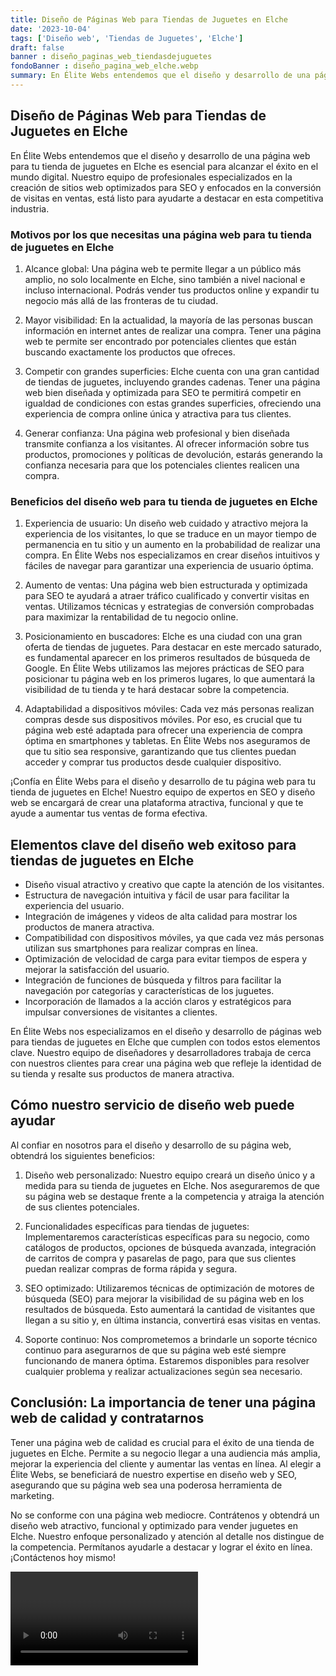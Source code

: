 ```yaml
---
title: Diseño de Páginas Web para Tiendas de Juguetes en Elche
date: '2023-10-04'
tags: ['Diseño web', 'Tiendas de Juguetes', 'Elche']
draft: false
banner : diseño_paginas_web_tiendasdejuguetes
fondoBanner : diseño_pagina_web_elche.webp
summary: En Élite Webs entendemos que el diseño y desarrollo de una página web para tu tienda de juguetes en Elche es esencial para alcanzar el éxito en el mundo digital. Nuestro equipo de profesionales especializados en la creación de sitios web optimizados para SEO y enfocados en la conversión de visitas en ventas, está listo para ayudarte a destacar en esta competitiva industria.
---
```


## Diseño de Páginas Web para Tiendas de Juguetes en Elche

En Élite Webs entendemos que el diseño y desarrollo de una página web para tu tienda de juguetes en Elche es esencial para alcanzar el éxito en el mundo digital. Nuestro equipo de profesionales especializados en la creación de sitios web optimizados para SEO y enfocados en la conversión de visitas en ventas, está listo para ayudarte a destacar en esta competitiva industria.

### Motivos por los que necesitas una página web para tu tienda de juguetes en Elche

1. Alcance global: Una página web te permite llegar a un público más amplio, no solo localmente en Elche, sino también a nivel nacional e incluso internacional. Podrás vender tus productos online y expandir tu negocio más allá de las fronteras de tu ciudad.

2. Mayor visibilidad: En la actualidad, la mayoría de las personas buscan información en internet antes de realizar una compra. Tener una página web te permite ser encontrado por potenciales clientes que están buscando exactamente los productos que ofreces.

3. Competir con grandes superficies: Elche cuenta con una gran cantidad de tiendas de juguetes, incluyendo grandes cadenas. Tener una página web bien diseñada y optimizada para SEO te permitirá competir en igualdad de condiciones con estas grandes superficies, ofreciendo una experiencia de compra online única y atractiva para tus clientes.

4. Generar confianza: Una página web profesional y bien diseñada transmite confianza a los visitantes. Al ofrecer información sobre tus productos, promociones y políticas de devolución, estarás generando la confianza necesaria para que los potenciales clientes realicen una compra.

### Beneficios del diseño web para tu tienda de juguetes en Elche

1. Experiencia de usuario: Un diseño web cuidado y atractivo mejora la experiencia de los visitantes, lo que se traduce en un mayor tiempo de permanencia en tu sitio y un aumento en la probabilidad de realizar una compra. En Élite Webs nos especializamos en crear diseños intuitivos y fáciles de navegar para garantizar una experiencia de usuario óptima.

2. Aumento de ventas: Una página web bien estructurada y optimizada para SEO te ayudará a atraer tráfico cualificado y convertir visitas en ventas. Utilizamos técnicas y estrategias de conversión comprobadas para maximizar la rentabilidad de tu negocio online.

3. Posicionamiento en buscadores: Elche es una ciudad con una gran oferta de tiendas de juguetes. Para destacar en este mercado saturado, es fundamental aparecer en los primeros resultados de búsqueda de Google. En Élite Webs utilizamos las mejores prácticas de SEO para posicionar tu página web en los primeros lugares, lo que aumentará la visibilidad de tu tienda y te hará destacar sobre la competencia.

4. Adaptabilidad a dispositivos móviles: Cada vez más personas realizan compras desde sus dispositivos móviles. Por eso, es crucial que tu página web esté adaptada para ofrecer una experiencia de compra óptima en smartphones y tabletas. En Élite Webs nos aseguramos de que tu sitio sea responsive, garantizando que tus clientes puedan acceder y comprar tus productos desde cualquier dispositivo.

¡Confía en Élite Webs para el diseño y desarrollo de tu página web para tu tienda de juguetes en Elche! Nuestro equipo de expertos en SEO y diseño web se encargará de crear una plataforma atractiva, funcional y que te ayude a aumentar tus ventas de forma efectiva.

<GifSeo />

<Cta />

## Elementos clave del diseño web exitoso para tiendas de juguetes en Elche

- Diseño visual atractivo y creativo que capte la atención de los visitantes.
- Estructura de navegación intuitiva y fácil de usar para facilitar la experiencia del usuario.
- Integración de imágenes y videos de alta calidad para mostrar los productos de manera atractiva.
- Compatibilidad con dispositivos móviles, ya que cada vez más personas utilizan sus smartphones para realizar compras en línea.
- Optimización de velocidad de carga para evitar tiempos de espera y mejorar la satisfacción del usuario.
- Integración de funciones de búsqueda y filtros para facilitar la navegación por categorías y características de los juguetes.
- Incorporación de llamados a la acción claros y estratégicos para impulsar conversiones de visitantes a clientes.

En Élite Webs nos especializamos en el diseño y desarrollo de páginas web para tiendas de juguetes en Elche que cumplen con todos estos elementos clave. Nuestro equipo de diseñadores y desarrolladores trabaja de cerca con nuestros clientes para crear una página web que refleje la identidad de su tienda y resalte sus productos de manera atractiva.

## Cómo nuestro servicio de diseño web puede ayudar

Al confiar en nosotros para el diseño y desarrollo de su página web, obtendrá los siguientes beneficios:

1. Diseño web personalizado: Nuestro equipo creará un diseño único y a medida para su tienda de juguetes en Elche. Nos aseguraremos de que su página web se destaque frente a la competencia y atraiga la atención de sus clientes potenciales.

2. Funcionalidades específicas para tiendas de juguetes: Implementaremos características específicas para su negocio, como catálogos de productos, opciones de búsqueda avanzada, integración de carritos de compra y pasarelas de pago, para que sus clientes puedan realizar compras de forma rápida y segura.

3. SEO optimizado: Utilizaremos técnicas de optimización de motores de búsqueda (SEO) para mejorar la visibilidad de su página web en los resultados de búsqueda. Esto aumentará la cantidad de visitantes que llegan a su sitio y, en última instancia, convertirá esas visitas en ventas.

4. Soporte continuo: Nos comprometemos a brindarle un soporte técnico continuo para asegurarnos de que su página web esté siempre funcionando de manera óptima. Estaremos disponibles para resolver cualquier problema y realizar actualizaciones según sea necesario.

## Conclusión: La importancia de tener una página web de calidad y contratarnos

Tener una página web de calidad es crucial para el éxito de una tienda de juguetes en Elche. Permite a su negocio llegar a una audiencia más amplia, mejorar la experiencia del cliente y aumentar las ventas en línea. Al elegir a Élite Webs, se beneficiará de nuestro expertise en diseño web y SEO, asegurando que su página web sea una poderosa herramienta de marketing.

No se conforme con una página web mediocre. Contrátenos y obtendrá un diseño web atractivo, funcional y optimizado para vender juguetes en Elche. Nuestro enfoque personalizado y atención al detalle nos distingue de la competencia. Permítanos ayudarle a destacar y lograr el éxito en línea. ¡Contáctenos hoy mismo!

<Video />

<CtaBot job='Tiendas de Juguetes' city='Elche'/>

<Gmaps query='Elche+españa+maps' />